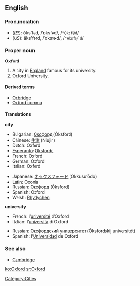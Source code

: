 ==English==
===Pronunciation===
*(''[[RP]]''): ŏks'fəd, /ˈɒksfəd/, /<tt>"Qksf@d</tt>/
*(''US''): äks'fərd, /ˈɑksfɚd/, /<tt>"Aksf@`d</tt>/

===Proper noun===
'''Oxford'''
{{wikipedia}}

# A city in [[England]] famous for its university.
# Oxford University.

====Derived terms====
*[[Oxbridge]]
*[[Oxford comma]]

====Translations====
'''city'''
{{top}}
*Bulgarian: [[Оксфорд]] (Óksford) {{m}}
*Chinese: [[牛津]] (Niujin)
*Dutch: Oxford
*[[Esperanto]]: [[Oksfordo]]
*French: Oxford
*German: Oxford
*Italian: Oxford
{{mid}}
*Japanese: [[オックスフォード]] (Okkusufōdo)
*Latin: [[Oxonia]]
*Russian: [[Оксфорд]] (Óksford) {{m}}
*Spanish: Oxford
*Welsh: [[Rhydychen]]
{{bottom}}

'''university'''
{{top}}
*French: l’[[université]] d’Oxford {{f}}
*Italian: l’[[università]] di Oxford {{f}}
{{mid}}
*Russian: [[Оксфордский]] [[университет]] (Óksfordskij universitét) {{m}}
*Spanish: l’[[Universidad]] de Oxford {{f}}
{{bottom}}

===See also===
*[[Cambridge]]

[[Category:Cities]]

[[ko:Oxford]]
[[sr:Oxford]]